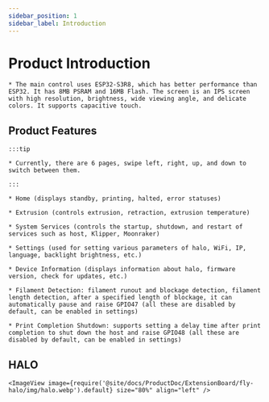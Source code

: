 ```yaml
---
sidebar_position: 1
sidebar_label: Introduction
---
```




# Product Introduction

    * The main control uses ESP32-S3R8, which has better performance than ESP32. It has 8MB PSRAM and 16MB Flash. The screen is an IPS screen with high resolution, brightness, wide viewing angle, and delicate colors. It supports capacitive touch.

## Product Features

    :::tip

    * Currently, there are 6 pages, swipe left, right, up, and down to switch between them.

    :::

    * Home (displays standby, printing, halted, error statuses)

    * Extrusion (controls extrusion, retraction, extrusion temperature)

    * System Services (controls the startup, shutdown, and restart of services such as host, Klipper, Moonraker)

    * Settings (used for setting various parameters of halo, WiFi, IP, language, backlight brightness, etc.)

    * Device Information (displays information about halo, firmware version, check for updates, etc.)

    * Filament Detection: filament runout and blockage detection, filament length detection, after a specified length of blockage, it can automatically pause and raise GPIO47 (all these are disabled by default, can be enabled in settings)

    * Print Completion Shutdown: supports setting a delay time after print completion to shut down the host and raise GPIO48 (all these are disabled by default, can be enabled in settings)

## HALO

    <ImageView image={require('@site/docs/ProductDoc/ExtensionBoard/fly-halo/img/halo.webp').default} size="80%" align="left" />